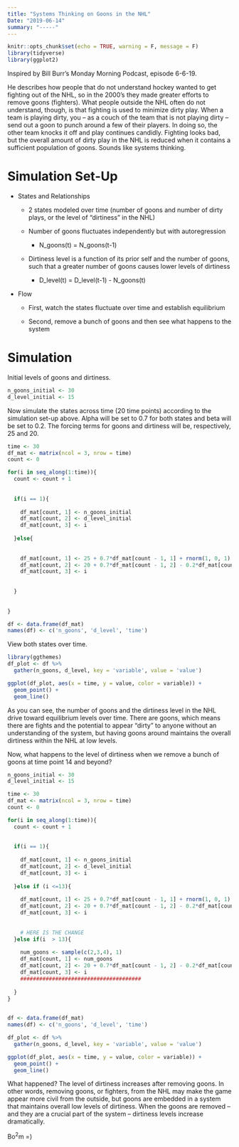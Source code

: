 ```yaml
---
title: "Systems Thinking on Goons in the NHL"
Date: "2019-06-14"
summary: "-----"
---
```


```r
knitr::opts_chunk$set(echo = TRUE, warning = F, message = F)
library(tidyverse)
library(ggplot2)
```

Inspired by Bill Burr's Monday Morning Podcast, episode 6-6-19. 

He describes how people that do not understand hockey wanted to get fighting out of the NHL, so in the 2000's they made greater efforts to remove goons (fighters). What people outside the NHL often do not understand, though, is that fighting is used to minimize dirty play. When a team is playing dirty, you -- as a couch of the team that is not playing dirty -- send out a goon to punch around a few of their players. In doing so, the other team knocks it off and play continues candidly. Fighting looks bad, but the overall amount of dirty play in the NHL is reduced when it contains a sufficient population of goons. Sounds like systems thinking.

# Simulation Set-Up

* States and Relationships

  + 2 states modeled over time (number of goons and number of dirty plays, or the level of "dirtiness" in the NHL)
  
  + Number of goons fluctuates independently but with autoregression
  
      + N_goons(t) = N_goons(t-1)

  + Dirtiness level is a function of its prior self and the number of goons, such that a greater number of goons causes lower levels of dirtiness
  
      + D_level(t) = D_level(t-1) - N_goons(t)

* Flow

  + First, watch the states fluctuate over time and establish equilibrium
  
  + Second, remove a bunch of goons and then see what happens to the system
  

# Simulation

Initial levels of goons and dirtiness.

```r
n_goons_initial <- 30
d_level_initial <- 15
```

Now simulate the states across time (20 time points) according to the simulation set-up above. Alpha will be set to 0.7 for both states and beta will be set to 0.2. The forcing terms for goons and dirtiness will be, respectively, 25 and 20. 

```r
time <- 30
df_mat <- matrix(ncol = 3, nrow = time)
count <- 0

for(i in seq_along(1:time)){
  count <- count + 1
  
  
  if(i == 1){
    
    df_mat[count, 1] <- n_goons_initial
    df_mat[count, 2] <- d_level_initial
    df_mat[count, 3] <- i
    
  }else{
    
    
    df_mat[count, 1] <- 25 + 0.7*df_mat[count - 1, 1] + rnorm(1, 0, 1)
    df_mat[count, 2] <- 20 + 0.7*df_mat[count - 1, 2] - 0.2*df_mat[count, 1] + rnorm(1, 0, 1)
    df_mat[count, 3] <- i
    
    
  }
  
  
}

df <- data.frame(df_mat)
names(df) <- c('n_goons', 'd_level', 'time')
```

View both states over time.

```r
library(ggthemes)
df_plot <- df %>%
  gather(n_goons, d_level, key = 'variable', value = 'value')

ggplot(df_plot, aes(x = time, y = value, color = variable)) + 
  geom_point() + 
  geom_line()
```

As you can see, the number of goons and the dirtiness level in the NHL drive toward equilibrium levels over time. There are goons, which means there are fights and the potential to appear "dirty" to anyone without an understanding of the system, but having goons around maintains the overall dirtiness within the NHL at low levels. 

Now, what happens to the level of dirtiness when we remove a bunch of goons at time point 14 and beyond?

```r

n_goons_initial <- 30
d_level_initial <- 15

time <- 30
df_mat <- matrix(ncol = 3, nrow = time)
count <- 0

for(i in seq_along(1:time)){
  count <- count + 1
  
  
  if(i == 1){
    
    df_mat[count, 1] <- n_goons_initial
    df_mat[count, 2] <- d_level_initial
    df_mat[count, 3] <- i
    
  }else if (i <=13){
    
    df_mat[count, 1] <- 25 + 0.7*df_mat[count - 1, 1] + rnorm(1, 0, 1)
    df_mat[count, 2] <- 20 + 0.7*df_mat[count - 1, 2] - 0.2*df_mat[count, 1] + rnorm(1, 0, 1)
    df_mat[count, 3] <- i
    
    
    # HERE IS THE CHANGE
  }else if(i  > 13){
    
    num_goons <- sample(c(2,3,4), 1)
    df_mat[count, 1] <- num_goons
    df_mat[count, 2] <- 20 + 0.7*df_mat[count - 1, 2] - 0.2*df_mat[count, 1] + rnorm(1, 0, 1)
    df_mat[count, 3] <- i
    ######################################
    
  }
}
  

df <- data.frame(df_mat)
names(df) <- c('n_goons', 'd_level', 'time')

df_plot <- df %>%
  gather(n_goons, d_level, key = 'variable', value = 'value')

ggplot(df_plot, aes(x = time, y = value, color = variable)) + 
  geom_point() + 
  geom_line()

```

What happened? The level of dirtiness increases after removing goons. In other words, removing goons, or fighters, from the NHL may make the game appear more civil from the outside, but goons are embedded in a system that maintains overall low levels of dirtiness. When the goons are removed -- and they are a crucial part of the system -- dirtiness levels increase dramatically. 

Bo$^2$m =)

